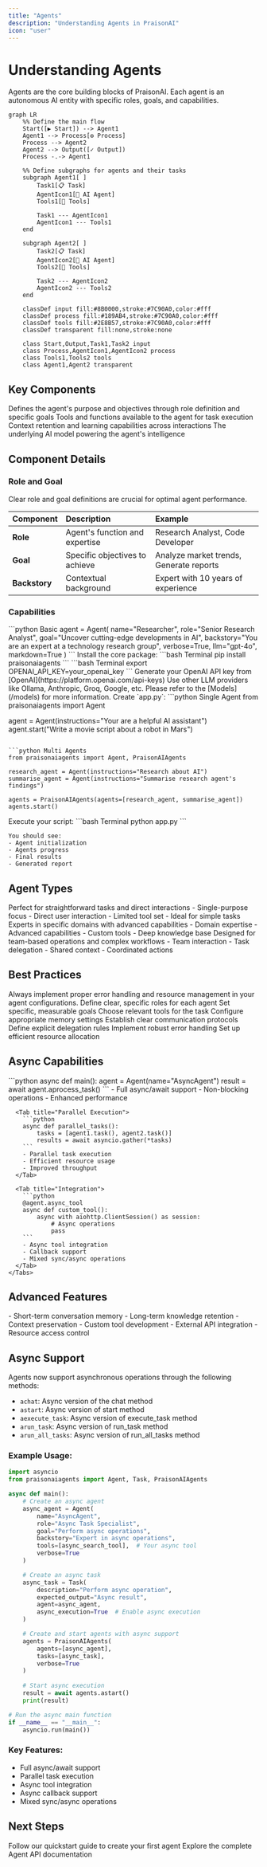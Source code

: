```yaml
---
title: "Agents"
description: "Understanding Agents in PraisonAI"
icon: "user"
---
```


# Understanding Agents
Agents are the core building blocks of PraisonAI. Each agent is an autonomous AI entity with specific roles, goals, and capabilities.

```mermaid
graph LR
    %% Define the main flow
    Start([▶ Start]) --> Agent1
    Agent1 --> Process[⚙ Process]
    Process --> Agent2
    Agent2 --> Output([✓ Output])
    Process -.-> Agent1
    
    %% Define subgraphs for agents and their tasks
    subgraph Agent1[ ]
        Task1[📋 Task]
        AgentIcon1[🤖 AI Agent]
        Tools1[🔧 Tools]
        
        Task1 --- AgentIcon1
        AgentIcon1 --- Tools1
    end
    
    subgraph Agent2[ ]
        Task2[📋 Task]
        AgentIcon2[🤖 AI Agent]
        Tools2[🔧 Tools]
        
        Task2 --- AgentIcon2
        AgentIcon2 --- Tools2
    end

    classDef input fill:#8B0000,stroke:#7C90A0,color:#fff
    classDef process fill:#189AB4,stroke:#7C90A0,color:#fff
    classDef tools fill:#2E8B57,stroke:#7C90A0,color:#fff
    classDef transparent fill:none,stroke:none

    class Start,Output,Task1,Task2 input
    class Process,AgentIcon1,AgentIcon2 process
    class Tools1,Tools2 tools
    class Agent1,Agent2 transparent
```

## Key Components

<CardGroup cols={2}>
  <Card title="Role & Goal" icon="target">
    Defines the agent's purpose and objectives through role definition and specific goals
  </Card>
  <Card title="Capabilities" icon="toolbox">
    Tools and functions available to the agent for task execution
  </Card>
  <Card title="Memory" icon="brain">
    Context retention and learning capabilities across interactions
  </Card>
  <Card title="Language Model" icon="microchip">
    The underlying AI model powering the agent's intelligence
  </Card>
</CardGroup>

## Component Details

### Role and Goal
<Tip>
  Clear role and goal definitions are crucial for optimal agent performance.
</Tip>

| Component | Description | Example |
|:----------|:------------|:--------|
| **Role** | Agent's function and expertise | Research Analyst, Code Developer |
| **Goal** | Specific objectives to achieve | Analyze market trends, Generate reports |
| **Backstory** | Contextual background | Expert with 10 years of experience |

### Capabilities
<CodeGroup>
  ```python Basic
  agent = Agent(
      name="Researcher",
      role="Senior Research Analyst",
      goal="Uncover cutting-edge developments in AI",
      backstory="You are an expert at a technology research group",
      verbose=True,
      llm="gpt-4o",
      markdown=True
  )
  ```
</CodeGroup>


<Steps>

  <Step title="Install PraisonAI">
    Install the core package:
    ```bash Terminal
    pip install praisonaiagents
    ```
  </Step>

  <Step title="Configure Environment">
    ```bash Terminal
    export OPENAI_API_KEY=your_openai_key
    ```
    Generate your OpenAI API key from [OpenAI](https://platform.openai.com/api-keys)
    Use other LLM providers like Ollama, Anthropic, Groq, Google, etc. Please refer to the [Models](/models) for more information.
  </Step>

  <Step title="Create Agent">
    Create `app.py`:
<CodeGroup>
```python Single Agent
from praisonaiagents import Agent

agent = Agent(instructions="Your are a helpful AI assistant")
agent.start("Write a movie script about a robot in Mars")
```

```python Multi Agents
from praisonaiagents import Agent, PraisonAIAgents

research_agent = Agent(instructions="Research about AI")
summarise_agent = Agent(instructions="Summarise research agent's findings")

agents = PraisonAIAgents(agents=[research_agent, summarise_agent])
agents.start()
```
</CodeGroup>
  </Step>

  <Step title="Start Agents">
    Execute your script:
    ```bash Terminal
    python app.py
    ```

    You should see:
    - Agent initialization
    - Agents progress
    - Final results
    - Generated report
  </Step>
</Steps>

## Agent Types

<CardGroup cols={3}>
  <Card title="Basic Agent" icon="user" iconType="solid">
    <AccordionGroup>
      <Accordion title="Overview">
        Perfect for straightforward tasks and direct interactions
      </Accordion>
      <Accordion title="Features">
        - Single-purpose focus
        - Direct user interaction
        - Limited tool set
        - Ideal for simple tasks
      </Accordion>
    </AccordionGroup>
  </Card>

  <Card title="Specialized Agent" icon="user-gear" iconType="solid">
    <AccordionGroup>
      <Accordion title="Overview">
        Experts in specific domains with advanced capabilities
      </Accordion>
      <Accordion title="Features">
        - Domain expertise
        - Advanced capabilities
        - Custom tools
        - Deep knowledge base
      </Accordion>
    </AccordionGroup>
  </Card>

  <Card title="Collaborative Agent" icon="users" iconType="solid">
    <AccordionGroup>
      <Accordion title="Overview">
        Designed for team-based operations and complex workflows
      </Accordion>
      <Accordion title="Features">
        - Team interaction
        - Task delegation
        - Shared context
        - Coordinated actions
      </Accordion>
    </AccordionGroup>
  </Card>
</CardGroup>

## Best Practices

<Note>
Always implement proper error handling and resource management in your agent configurations.
</Note>

<CardGroup cols={2}>
  <Card title="Agent Design" icon="compass-drafting" iconType="solid">
    <Steps>
      <Step title="Role Definition">
        Define clear, specific roles for each agent
      </Step>
      <Step title="Goal Setting">
        Set specific, measurable goals
      </Step>
      <Step title="Tool Selection">
        Choose relevant tools for the task
      </Step>
      <Step title="Memory Setup">
        Configure appropriate memory settings
      </Step>
    </Steps>
  </Card>

  <Card title="Agent Interaction" icon="network-wired" iconType="solid">
    <Steps>
      <Step title="Communication">
        Establish clear communication protocols
      </Step>
      <Step title="Delegation">
        Define explicit delegation rules
      </Step>
      <Step title="Error Handling">
        Implement robust error handling
      </Step>
      <Step title="Resource Management">
        Set up efficient resource allocation
      </Step>
    </Steps>
  </Card>
</CardGroup>

## Async Capabilities

<CardGroup cols={1}>
  <Card title="Key Features" icon="bolt" iconType="solid">
    <Tabs>
      <Tab title="Async Support">
        ```python
        async def main():
            agent = Agent(name="AsyncAgent")
            result = await agent.aprocess_task()
        ```
        - Full async/await support
        - Non-blocking operations
        - Enhanced performance
      </Tab>
      
      <Tab title="Parallel Execution">
        ```python
        async def parallel_tasks():
            tasks = [agent1.task(), agent2.task()]
            results = await asyncio.gather(*tasks)
        ```
        - Parallel task execution
        - Efficient resource usage
        - Improved throughput
      </Tab>
      
      <Tab title="Integration">
        ```python
        @agent.async_tool
        async def custom_tool():
            async with aiohttp.ClientSession() as session:
                # Async operations
                pass
        ```
        - Async tool integration
        - Callback support
        - Mixed sync/async operations
      </Tab>
    </Tabs>
  </Card>
</CardGroup>

## Advanced Features

<CardGroup cols={2}>
  <Card title="Memory Management" icon="brain">
    - Short-term conversation memory
    - Long-term knowledge retention
    - Context preservation
  </Card>
  <Card title="Tool Integration" icon="plug">
    - Custom tool development
    - External API integration
    - Resource access control
  </Card>
</CardGroup>

## Async Support
Agents now support asynchronous operations through the following methods:

- `achat`: Async version of the chat method
- `astart`: Async version of start method
- `aexecute_task`: Async version of execute_task method
- `arun_task`: Async version of run_task method
- `arun_all_tasks`: Async version of run_all_tasks method

### Example Usage:

```python
import asyncio
from praisonaiagents import Agent, Task, PraisonAIAgents

async def main():
    # Create an async agent
    async_agent = Agent(
        name="AsyncAgent",
        role="Async Task Specialist",
        goal="Perform async operations",
        backstory="Expert in async operations",
        tools=[async_search_tool],  # Your async tool
        verbose=True
    )

    # Create an async task
    async_task = Task(
        description="Perform async operation",
        expected_output="Async result",
        agent=async_agent,
        async_execution=True  # Enable async execution
    )

    # Create and start agents with async support
    agents = PraisonAIAgents(
        agents=[async_agent],
        tasks=[async_task],
        verbose=True
    )
    
    # Start async execution
    result = await agents.astart()
    print(result)

# Run the async main function
if __name__ == "__main__":
    asyncio.run(main())
```

### Key Features:
- Full async/await support
- Parallel task execution
- Async tool integration
- Async callback support
- Mixed sync/async operations

## Next Steps

<CardGroup cols={2}>
  <Card
    title="Create Your First Agent"
    icon="code"
    href="/code/quickstart"
  >
    Follow our quickstart guide to create your first agent
  </Card>
  <Card
    title="API Reference"
    icon="book"
    href="/api/praisonaiagents/agent/agent"
  >
    Explore the complete Agent API documentation
  </Card>
</CardGroup> 